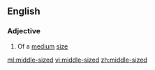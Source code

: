 ==English==

===Adjective===
{{en-adj|-|head=[[middle]]-[[sized]]}}

# Of a [[medium]] [[size]]

[[ml:middle-sized]]
[[vi:middle-sized]]
[[zh:middle-sized]]
